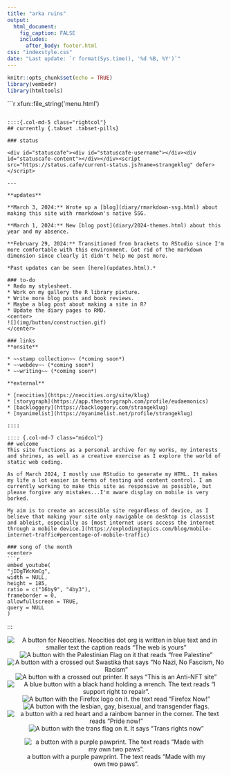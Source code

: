 ```yaml
---
title: "arka ruins"
output: 
  html_document:
    fig_caption: FALSE
    includes:
      after_body: footer.html
css: "indexstyle.css"
date: "Last update: `r format(Sys.time(), '%d %B, %Y')`"
---
```


```r
knitr::opts_chunk$set(echo = TRUE)
library(vembedr)
library(htmltools)
```

::: {.container class="fluid-row d-flex flex-wrap align-content-stretch"}

```{=html}
```r
xfun::file_string('menu.html')
```
```

::::{.col-md-5 class="rightcol"}
## currently {.tabset .tabset-pills}

### status

<div id="statuscafe"><div id="statuscafe-username"></div><div id="statuscafe-content"></div></div><script src="https://status.cafe/current-status.js?name=strangeklug" defer></script>

---

**updates**

**March 3, 2024:** Wrote up a [blog](diary/rmarkdown-ssg.html) about making this site with rmarkdown's native SSG.

**March 1, 2024:** New [blog post](diary/2024-themes.html) about this year and my absence.

**February 29, 2024:** Transitioned from brackets to RStudio since I'm more comfortable with this environment. Got rid of the markdown dimension since clearly it didn't help me post more.  

*Past updates can be seen [here](updates.html).*

### to-do
* Redo my stylesheet.
* Work on my gallery the R library pixture.
* Write more blog posts and book reviews.
* Maybe a blog post about making a site in R?
* Update the diary pages to RMD.
<center>
![](img/button/construction.gif)
</center>

### links
**onsite**

* ~~stamp collection~~ (*coming soon*)
* ~~webdev~~ (*coming soon*)
* ~~writing~~ (*coming soon*)

**external**

* [neocities](https://neocities.org/site/klug) 
* [storygraph](https://app.thestorygraph.com/profile/eudaemonics) 
* [backloggery](https://backloggery.com/strangeklug)
* [myanimelist](https://myanimelist.net/profile/strangeklug)  

::::

:::: {.col-md-7 class="midcol"}
## welcome
This site functions as a personal archive for my works, my interests and shrines, as well as a creative exercise as I explore the world of static web coding.

As of March 2024, I mostly use RStudio to generate my HTML. It makes my life a lot easier in terms of testing and content control. I am currently working to make this site as responsive as possible, but please forgive any mistakes...I'm aware display on mobile is very borked. 

My aim is to create an accessible site regardless of device, as I believe that making your site only navigable on desktop is classist and ableist, especially as [most internet users access the internet through a mobile device.](https://explodingtopics.com/blog/mobile-internet-traffic#percentage-of-mobile-traffic)

### song of the month
<center>
```r
embed_youtube(
"jIDgTWcKmCg",
width = NULL,
height = 185,
ratio = c("16by9", "4by3"),
frameborder = 0,
allowfullscreen = TRUE,
query = NULL
)
```
</center>
::::
  
:::

:::{.col-md-12 class="buttons"}
<center>
![A button for Neocities. Neocities dot org is written in blue text and in smaller text the caption reads "The web is yours"](img/button/neocities_button.gif)
![A button with the Palestinian Flag on it that reads "free Palestine"](img/button/free_palestine.gif)
![A button with a crossed out Swastika that says "No Nazi, No Fascism, No Racism"](img/button/antinazi.gif)
![A button with a crossed out printer. It says "This is an Anti-NFT site"](img/button/anti_nft.webp)
![A blue button with a black hand holding a wrench. The text reads "I support right to repair".](img/button/right_to_repair.png)
![A button with the Firefox logo on it. the text read "Firefox Now!"](img/button/firefox_now.gif)
![A button with the lesbian, gay, bisexual, and transgender flags.](img/button/lgbt.png)
![a button with a red heart and a rainbow banner in the corner. The text reads "Pride now!"](img/button/pride_now.webp)
![A button with the trans flag on it. It says "Trans rights now"](img/button/trn.png)

![a button with a purple pawprint. The text reads "Made with my own two paws".](img/button/paws.png)



</center>
:::
